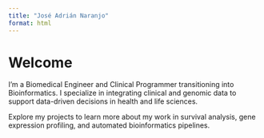 ```yaml
---
title: "José Adrián Naranjo"
format: html
---
```


# Welcome

I'm a Biomedical Engineer and Clinical Programmer transitioning into Bioinformatics. I specialize in integrating clinical and genomic data to support data-driven decisions in health and life sciences.

Explore my projects to learn more about my work in survival analysis, gene expression profiling, and automated bioinformatics pipelines.
